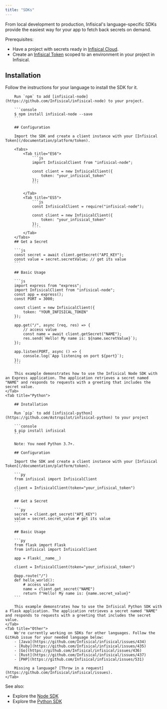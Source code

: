 ```yaml
---
title: "SDKs"
---
```


From local development to production, Infisical's language-specific SDKs provide the easiest way for your app to fetch back secrets on demand.

Prerequisites:

- Have a project with secrets ready in [Infisical Cloud](https://app.infisical.com).
- Create an [Infisical Token](/documentation/platform/token) scoped to an environment in your project in Infisical.

## Installation

Follow the instructions for your language to install the SDK for it.

<Tabs>
    <Tab title="Node">

        Run `npm` to add [infisical-node](https://github.com/Infisical/infisical-node) to your project.

        ```console
        $ npm install infisical-node --save
        ```

        ## Configuration

        Import the SDK and create a client instance with your [Infisical Token](/documentation/platform/token).

        <Tabs>
            <Tab title="ES6">
                ```js
                import InfisicalClient from "infisical-node";
                
                const client = new InfisicalClient({
                    token: "your_infisical_token"
                });
                ```

            </Tab>
            <Tab title="ES5">
                ```js
                const InfisicalClient = require("infisical-node");
                
                const client = new InfisicalClient({
                    token: "your_infisical_token"
                });
                ````
            </Tab>
        </Tabs>
        ## Get a Secret
        
        ```js
        const secret = await client.getSecret("API_KEY");
        const value = secret.secretValue; // get its value
        ```
        
        ## Basic Usage

        ```js
        import express from "express";
        import InfisicalClient from "infisical-node";
        const app = express();
        const PORT = 3000;

        const client = new InfisicalClient({
            token: "YOUR_INFISICAL_TOKEN"
        });

        app.get("/", async (req, res) => {
            // access value
            const name = await client.getSecret("NAME");
            res.send(`Hello! My name is: ${name.secretValue}`);
        });

        app.listen(PORT, async () => {
            console.log(`App listening on port ${port}`);
        });
        ```

        This example demonstrates how to use the Infisical Node SDK with an Express application. The application retrieves a secret named "NAME" and responds to requests with a greeting that includes the secret value.
    </Tab>
    <Tab title="Python">

        ## Installation

        Run `pip` to add [infisical-python](https://github.com/Astropilot/infisical-python) to your project

        ```console
        $ pip install infisical
        ```

        Note: You need Python 3.7+.

        ## Configuration

        Import the SDK and create a client instance with your [Infisical Token](/documentation/platform/token).

        ```py
        from infisical import InfisicalClient

        client = InfisicalClient(token="your_infisical_token")
        ```
        
        ## Get a Secret

        ```py
        secret = client.get_secret("API_KEY")
        value = secret.secret_value # get its value
        ```

        ## Basic Usage

        ```py
        from flask import Flask
        from infisical import InfisicalClient

        app = Flask(__name__)

        client = InfisicalClient(token="your_infisical_token")

        @app.route("/")
        def hello_world():
            # access value
            name = client.get_secret("NAME")
            return f"Hello! My name is: {name.secret_value}"
        ```

        This example demonstrates how to use the Infisical Python SDK with a Flask application. The application retrieves a secret named "NAME" and responds to requests with a greeting that includes the secret value.
    </Tab>
    <Tab title="Other">
        We're currently working on SDKs for other languages. Follow the GitHub issue for your needed language below:
        - [Java](https://github.com/Infisical/infisical/issues/434)
        - [Ruby](https://github.com/Infisical/infisical/issues/435)
        - [Go](https://github.com/Infisical/infisical/issues/436)
        - [Rust](https://github.com/Infisical/infisical/issues/437)
        - [PHP](https://github.com/Infisical/infisical/issues/531)

        Missing a language? [Throw in a request](https://github.com/Infisical/infisical/issues).
    </Tab>
</Tabs>

See also:

- Explore the [Node SDK](https://github.com/Infisical/infisical-node)
- Explore the [Python SDK](https://github.com/Infisical/infisical-python)